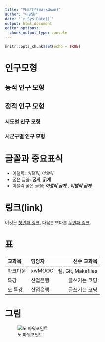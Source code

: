 ```yaml
---
title: "마크다운(markdown)"
author: "이광춘"
date: '`r Sys.Date()`'
output: html_document
editor_options: 
  chunk_output_type: console
---
```


```r
knitr::opts_chunk$set(echo = TRUE)
```

# 인구모형

## 동적 인구 모형

## 정적 인구 모형

### 시도별 인구 모형

### 시군구별 인구 모형
 
# 글꼴과 중요표식

- 이탤릭: *이탤릭*, _이탤릭_
- 굵은 글꼴: **굵게**, __굵게__
- 이탤릭 굵은 글꼴: ***이탤릭 굵게.***, ___이탤릭 굵게.___

# 링크(link)

이것은 [첫번째 링크], 다음은 또다른 [두번째 링크][link2].

[첫번째 링크]: https://www.kdb.co.kr/
[link2]: https://www.daum.net/

# 표

|  교과목  |    담당자 |     선수 교과목 |
|:---------|:-----------|------------------:|
| 마크다운 | xwMOOC     | 쉘, Git, Makefiles |
|   특강   | 산업은행   | 글쓰기는 코딩 |
| 또 특강   | 산업은행   | 글쓰기는 코딩 |

# 그림

![노 파워포인트](../../fig/no-powerpoint.jpeg)



